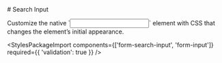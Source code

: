 
<Meta of={SearchInputStories} />

<div className="docs-title">
  # Search Input

  <link-design of={JSON.stringify(SearchInputStories)}></link-design>
</div>

<div className="lead">
  Customize the native `<input type="search">` element with CSS that changes the element’s initial appearance.
</div>

<Canvas sourceState="shown" of={SearchInputStories.Default} />

<div className="hide-col-default">
  <Controls of={SearchInputStories.Default} />
</div>

<StylesPackageImport components={['form-search-input', 'form-input']} required={{ 'validation': true }} />